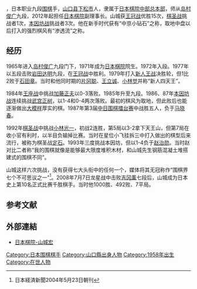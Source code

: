 {{refimprove|time=2016-03-19T11:34:55+00:00}}
{{nihongo|'''山城宏'''|山城 宏|extra=1958年8月12日－}}，日本职业九段[[围棋|围棋]]手，[[山口县|山口县]][[下松市|下松市]]人，隶属于[[日本棋院中部总本部|日本棋院中部总本部]]，师从[[岛村俊广|岛村俊广]]九段，2012年起担任[[日本棋院|日本棋院]]副理事长。山城获[[王冠战|王冠战]]优胜15次，[[棋圣战|棋圣战]]挑战者1次，[[本因坊战|本因坊战]]挑战者3次。他在新手时代获有“中京小钻石”之称，取地中盘以后打入的强烈棋风有“渗透流”之称。

== 经历 ==

1965年进入[[岛村俊广|岛村俊广]]九段门下，1971年成为[[日本棋院|日本棋院]]院生。1972年入段。1977年以五段击败[[岩田达明|岩田达明]]九段，在[[王冠战|王冠战]]中胜利。1979年打入[[新人王战|新人王战]]决胜轮，但1比2败于[[石田章|石田章]]。当时和他同时期的[[片冈聪|片冈聪]]、[[王立诚|王立诚]]、[[小林觉|小林觉]]并称“新人四天王”。

1984年[[王座战|王座战]]中挑战[[加藤正夫|加藤正夫]]以0-3落败。1985年升至九段。1986、87年[[本因坊战|本因坊战]]连续挑战[[武宫正树|武宫正树]]，以1-4和0-4两次落败。最初的棋风为取地，但此败后也能逐渐做出[[大模样|大模样]]厚实的棋。1987年第3届[[中日围棋擂台赛|中日围棋擂台赛]]中战胜五人，负于[[马晓春|马晓春]]。

1992年[[棋圣战|棋圣战]]中挑战[[小林光一|小林光一]]，初战2连胜，第5局以3-2拿下天王山，但第7局在收小官有利时，以半目负输掉比赛。当时在星位小飞挂拆三中打入做出的棋型后来流行，被称为棋圣战[[定石|定石]]。1993年三度挑战本因坊，但以1-4负于[[赵治勋|赵治勋]]。当时赵对比二者称“我的围棋就像是能够最大限度堆积木材，和山城先生钢筋混凝土堆搭建式的围棋不同”。

山城这样六次挑战，没有获得七大头衔中的任何一个，媒体将其无冠称作“围棋界七个不可思议之一”<ref>日本経済新聞2004年5月23日朝刊</ref>。2008年7月7日龙星战中击败[[吉冈薰|吉冈薰]]七段后，山城成为日本史上第10名正式比赛千胜棋手。当时他1000胜、492败、7平局。

== 参考文献 ==
{{Reflist}}

== 外部連結 ==
*[http://www.nihonkiin.or.jp/player/htm/ki000044.htm 日本棋院-山城宏] {{Wayback|url=http://www.nihonkiin.or.jp/player/htm/ki000044.htm |date=20160321121354 }}{{ja}}

{{日本圍棋千勝棋士}}
{{authority control}}
{{DEFAULTSORT:Yamashiro Hiroshi}}
[[Category:日本围棋棋手|Category:日本围棋棋手]]
[[Category:山口縣出身人物|Category:山口縣出身人物]]
[[Category:1958年出生|Category:1958年出生]]
[[Category:在世人物|Category:在世人物]]
{{japan-bio-stub}}